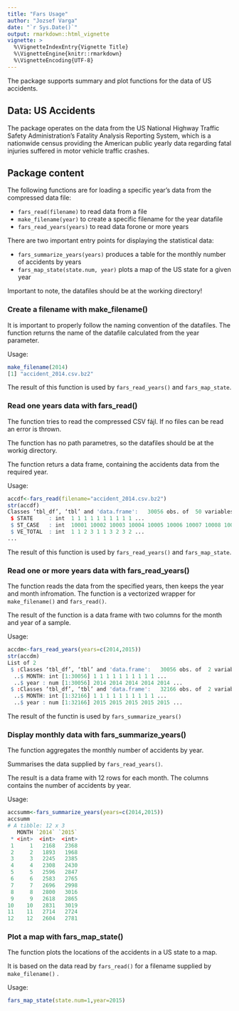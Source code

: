 ```yaml
---
title: "Fars Usage"
author: "Jozsef Varga"
date: "`r Sys.Date()`"
output: rmarkdown::html_vignette
vignette: >
  %\VignetteIndexEntry{Vignette Title}
  %\VignetteEngine{knitr::rmarkdown}
  %\VignetteEncoding{UTF-8}
---
```


The package supports summary and plot functions for the data of US accidents.

## Data: US Accidents

The package operates on the data from the US National Highway 
Traffic Safety Administration's Fatality Analysis Reporting System, 
which is a nationwide census providing the American public yearly 
data regarding fatal injuries suffered in motor vehicle traffic crashes.


## Package content

The following functions are for loading a specific year's data from the compressed data file:

* `fars_read(filename)` to read data from a file
* `make_filename(year)` to create a specific filename for the year datafile
* `fars_read_years(years)` to read data forone or more years

There are two important entry points for displaying the statistical data:

* `fars_summarize_years(years)` produces a table for the monthly number of accidents by years
* `fars_map_state(state.num, year)` plots a map of the US state for a given year

Important to note, the datafiles should be at the working directory!

### Create a filename with make_filename()

It is important to properly follow the naming convention of the datafiles.
The function returns the name of the datafile calculated from the year parameter.

Usage:

```r
make_filename(2014)
[1] "accident_2014.csv.bz2"
```

The result of this function is used by `fars_read_years()` and `fars_map_state`.

### Read one years data with fars_read()

The function tries to read the compressed CSV fájl.
If no files can be read an error is thrown.

The function has no path parametres, so the datafiles should be at the workig directory.

The function returs a data frame, containing the accidents data from the required year.

Usage:

```r
accdf<-fars_read(filename="accident_2014.csv.bz2")
str(accdf)
Classes ‘tbl_df’, ‘tbl’ and 'data.frame':	30056 obs. of  50 variables:
 $ STATE     : int  1 1 1 1 1 1 1 1 1 1 ...
 $ ST_CASE   : int  10001 10002 10003 10004 10005 10006 10007 10008 10009 10010 ...
 $ VE_TOTAL  : int  1 1 2 3 1 1 3 2 3 2 ...
...
```

The result of this function is used by `fars_read_years()` and `fars_map_state`.

### Read one or more years data with fars_read_years()

The function reads the data from the specified years, then keeps the year and month infromation. The function is a vectorized wrapper for `make_filename()` and `fars_read()`.

The result of the function is a data frame with two columns for the month and year of a sample.

Usage:

```r
accdm<-fars_read_years(years=c(2014,2015))
str(accdm)
List of 2
 $ :Classes ‘tbl_df’, ‘tbl’ and 'data.frame':	30056 obs. of  2 variables:
  ..$ MONTH: int [1:30056] 1 1 1 1 1 1 1 1 1 1 ...
  ..$ year : num [1:30056] 2014 2014 2014 2014 2014 ...
 $ :Classes ‘tbl_df’, ‘tbl’ and 'data.frame':	32166 obs. of  2 variables:
  ..$ MONTH: int [1:32166] 1 1 1 1 1 1 1 1 1 1 ...
  ..$ year : num [1:32166] 2015 2015 2015 2015 2015 ...
```

The result of the functin is used by `fars_summarize_years()` 

### Display monthly data with fars_summarize_years()

The function aggregates the monthly number of accidents by year.

Summarises the data supplied by `fars_read_years()`.

The result is a data frame  with 12 rows for each month. The columns contains the number of accidents by year.

Usage:

```r
accsumm<-fars_summarize_years(years=c(2014,2015))
accsumm
# A tibble: 12 x 3
   MONTH `2014` `2015`
 * <int>  <int>  <int>
 1     1   2168   2368
 2     2   1893   1968
 3     3   2245   2385
 4     4   2308   2430
 5     5   2596   2847
 6     6   2583   2765
 7     7   2696   2998
 8     8   2800   3016
 9     9   2618   2865
10    10   2831   3019
11    11   2714   2724
12    12   2604   2781
```

### Plot a map with fars_map_state()

The function plots the locations of the accidents in a US state to a map.

It is based on the data read by `fars_read()` for a filename supplied by `make_filename()` .

Usage:

```r
fars_map_state(state.num=1,year=2015)
```
